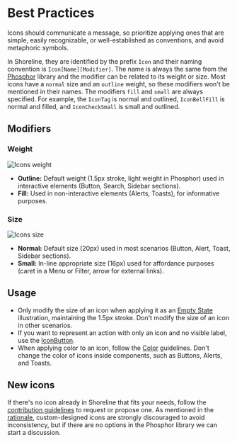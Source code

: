# Best Practices

Icons should communicate a message, so prioritize applying ones that are simple, easily recognizable, or well-established as conventions, and avoid metaphoric symbols.

In Shoreline, they are identified by the prefix `Icon` and their naming convention is `Icon[Name][Modifier]`. The name is always the same from the [Phosphor](https://phosphoricons.com/) library and the modifier can be related to its weight or size. Most icons have a `normal` size and an `outline` weight, so these modifiers won't be mentioned in their names. The modifiers `fill` and `small` are always specified. For example, the `IconTag` is normal and outlined, `IconBellFill` is normal and filled, and `IconCheckSmall` is small and outlined.

## Modifiers

### Weight

![Icons weight](/assets/icons-weight.webp)

- **Outline:** Default weight (1.5px stroke, light weight in Phosphor) used in interactive elements (Button, Search, Sidebar sections).
- **Fill:** Used in non-interactive elements (Alerts, Toasts), for informative purposes.

### Size

![Icons size](/assets/icons-size.webp)

- **Normal:** Default size (20px) used in most scenarios (Button, Alert, Toast, Sidebar sections).
- **Small:** In-line appropriate size (16px) used for affordance purposes (caret in a Menu or Filter, arrow for external links).

## Usage

- Only modify the size of an icon when applying it as an [Empty State](https://shoreline.vtex.com/components/empty-state) illustration, maintaining the 1.5px stroke. Don't modify the size of an icon in other scenarios.
- If you want to represent an action with only an icon and no visible label, use the [IconButton](https://shoreline.vtex.com/components/icon-button).
- When applying color to an icon, follow the [Color](https://shoreline.vtex.com/foundations/color) guidelines. Don't change the color of icons inside components, such as Buttons, Alerts, and Toasts.

## New icons

If there's no icon already in Shoreline that fits your needs, follow the [contribution guidelines](https://shoreline.vtex.com/guides/processes) to request or propose one. As mentioned in the [rationale](https://shoreline.vtex.com/foundations/icons/rationale), custom-designed icons are strongly discouraged to avoid inconsistency, but if there are no options in the Phosphor library we can start a discussion.

